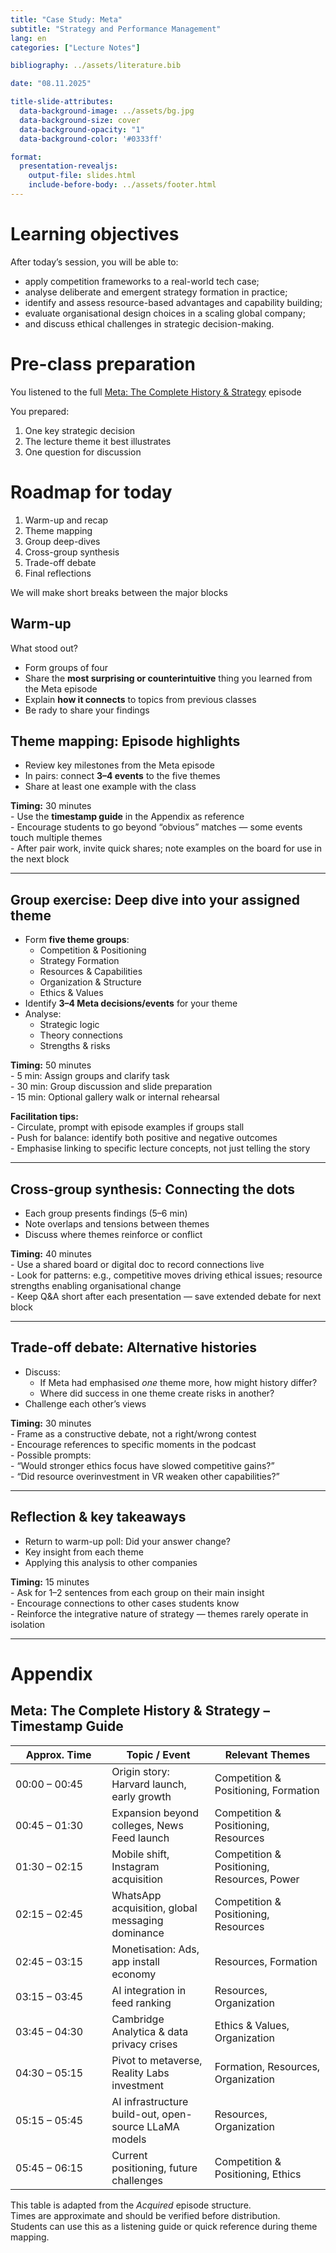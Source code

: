 ```yaml
---
title: "Case Study: Meta"
subtitle: "Strategy and Performance Management"
lang: en
categories: ["Lecture Notes"]

bibliography: ../assets/literature.bib

date: "08.11.2025"

title-slide-attributes:
  data-background-image: ../assets/bg.jpg
  data-background-size: cover
  data-background-opacity: "1"
  data-background-color: '#0333ff'

format:      
  presentation-revealjs:
    output-file: slides.html
    include-before-body: ../assets/footer.html
---
```


# Learning objectives


After today’s session, you will be able to:

::: incremental
- apply competition frameworks to a real-world tech case;
- analyse deliberate and emergent strategy formation in practice;
- identify and assess resource-based advantages and capability building;
- evaluate organisational design choices in a scaling global company;
- and discuss ethical challenges in strategic decision-making.
:::

# Pre-class preparation

:::medium
You listened to the full [Meta: The Complete History & Strategy](https://www.acquired.fm/episodes/meta) episode
:::

You prepared:

:::incremental
1. One key strategic decision
2. The lecture theme it best illustrates
3. One question for discussion
:::

# Roadmap for today

::: incremental
1. Warm-up and recap
2. Theme mapping
3. Group deep-dives
4. Cross-group synthesis
5. Trade-off debate
6. Final reflections
:::

:::fragment
We will make short breaks between the major blocks
:::

## Warm-up {.discussion-slide}

:::large
What stood out?
:::

:::incremental
- Form groups of four
- Share the **most surprising or counterintuitive** thing you learned from the Meta episode
- Explain **how it connects** to topics from previous classes
- Be rady to share your findings
:::

## Theme mapping: Episode highlights {.discussion-slide}

::: incremental
- Review key milestones from the Meta episode
- In pairs: connect **3–4 events** to the five themes
- Share at least one example with the class
:::

::: notes
**Timing:** 30 minutes  
- Use the **timestamp guide** in the Appendix as reference  
- Encourage students to go beyond “obvious” matches — some events touch multiple themes  
- After pair work, invite quick shares; note examples on the board for use in the next block
:::

---

## Group exercise: Deep dive into your assigned theme {.discussion-slide}

::: incremental
- Form **five theme groups**:
  - Competition & Positioning
  - Strategy Formation
  - Resources & Capabilities
  - Organization & Structure
  - Ethics & Values
- Identify **3–4 Meta decisions/events** for your theme
- Analyse:
  - Strategic logic
  - Theory connections
  - Strengths & risks
:::

::: notes
**Timing:** 50 minutes  
- 5 min: Assign groups and clarify task  
- 30 min: Group discussion and slide preparation  
- 15 min: Optional gallery walk or internal rehearsal  

**Facilitation tips:**  
- Circulate, prompt with episode examples if groups stall  
- Push for balance: identify both positive and negative outcomes  
- Emphasise linking to specific lecture concepts, not just telling the story
:::

---

## Cross-group synthesis: Connecting the dots {.discussion-slide}

::: incremental
- Each group presents findings (5–6 min)
- Note overlaps and tensions between themes
- Discuss where themes reinforce or conflict
:::

::: notes
**Timing:** 40 minutes  
- Use a shared board or digital doc to record connections live  
- Look for patterns: e.g., competitive moves driving ethical issues; resource strengths enabling organisational change  
- Keep Q&A short after each presentation — save extended debate for next block
:::

---

## Trade-off debate: Alternative histories {.discussion-slide}

::: incremental
- Discuss:
  - If Meta had emphasised *one* theme more, how might history differ?
  - Where did success in one theme create risks in another?
- Challenge each other’s views
:::

::: notes
**Timing:** 30 minutes  
- Frame as a constructive debate, not a right/wrong contest  
- Encourage references to specific moments in the podcast  
- Possible prompts:  
  - “Would stronger ethics focus have slowed competitive gains?”  
  - “Did resource overinvestment in VR weaken other capabilities?”
:::

---

## Reflection & key takeaways {.discussion-slide}

::: incremental
- Return to warm-up poll: Did your answer change?
- Key insight from each theme
- Applying this analysis to other companies
:::

::: notes
**Timing:** 15 minutes  
- Ask for 1–2 sentences from each group on their main insight  
- Encourage connections to other cases students know  
- Reinforce the integrative nature of strategy — themes rarely operate in isolation
:::

---

# Appendix

## Meta: The Complete History & Strategy – Timestamp Guide

| Approx. Time | Topic / Event | Relevant Themes |
|--------------|---------------|-----------------|
| 00:00 – 00:45 | Origin story: Harvard launch, early growth | Competition & Positioning, Formation |
| 00:45 – 01:30 | Expansion beyond colleges, News Feed launch | Competition & Positioning, Resources |
| 01:30 – 02:15 | Mobile shift, Instagram acquisition | Competition & Positioning, Resources, Power |
| 02:15 – 02:45 | WhatsApp acquisition, global messaging dominance | Competition & Positioning, Resources |
| 02:45 – 03:15 | Monetisation: Ads, app install economy | Resources, Formation |
| 03:15 – 03:45 | AI integration in feed ranking | Resources, Organization |
| 03:45 – 04:30 | Cambridge Analytica & data privacy crises | Ethics & Values, Organization |
| 04:30 – 05:15 | Pivot to metaverse, Reality Labs investment | Formation, Resources, Organization |
| 05:15 – 05:45 | AI infrastructure build-out, open-source LLaMA models | Resources, Organization |
| 05:45 – 06:15 | Current positioning, future challenges | Competition & Positioning, Ethics |

::: notes
This table is adapted from the *Acquired* episode structure.  
Times are approximate and should be verified before distribution.  
Students can use this as a listening guide or quick reference during theme mapping.
:::

